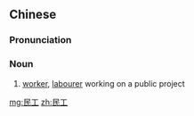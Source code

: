 ==Chinese==
{{zh-forms}}

===Pronunciation===
{{zh-pron
|m=míngōng
|c=man4 gung1
|cat=n
}}

===Noun===
{{zh-noun}}

# [[worker]], [[labourer]] working on a public project

[[mg:民工]]
[[zh:民工]]